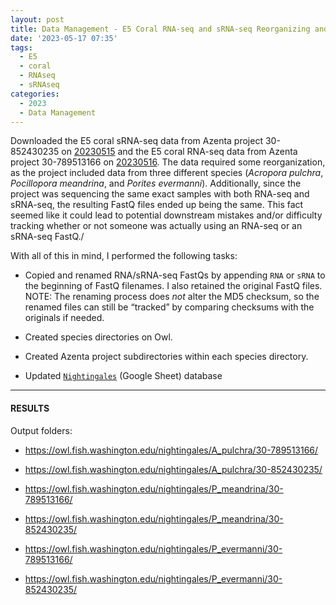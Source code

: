 ```yaml
---
layout: post
title: Data Management - E5 Coral RNA-seq and sRNA-seq Reorganizing and Renaming
date: '2023-05-17 07:35'
tags: 
  - E5
  - coral
  - RNAseq
  - sRNAseq
categories: 
  - 2023
  - Data Management
---
```

Downloaded the E5 coral sRNA-seq data from Azenta project 30-852430235 on [20230515](https://robertslab.github.io/sams-notebook/posts/2023/2023-05-15-Data-Received-Coral-sRNA-seq-Data-from-Azenta-Project-30-852430235/) and the E5 coral RNA-seq data from Azenta project 30-789513166  on [20230516](https://robertslab.github.io/sams-notebook/2023/05/16/Data-Received-Coral-RNA-seq-Data-from-Azenta-Project-30-789513166/). The data required some reorganization, as the project included data from three different species (_Acropora pulchra_, _Pocillopora meandrina_, and _Porites evermanni_). Additionally, since the project was sequencing the same exact samples with both RNA-seq and sRNA-seq, the resulting FastQ files ended up being the same. This fact seemed like it could lead to potential downstream mistakes and/or difficulty tracking whether or not someone was actually using an RNA-seq or an sRNA-seq FastQ./

With all of this in mind, I performed the following tasks:

- Copied and renamed RNA/sRNA-seq FastQs by appending `RNA` or `sRNA` to the beginning of FastQ filenames. I also retained the original FastQ files. NOTE: The renaming process does _not_ alter the MD5 checksum, so the renamed files can still be "tracked" by comparing checksums with the originals if needed.

- Created species directories on Owl.

- Created Azenta project subdirectories within each species directory.

- Updated [`Nightingales`](https://b.link/nightingales) (Google Sheet) database


---

#### RESULTS

Output folders:

- [https://owl.fish.washington.edu/nightingales/A_pulchra/30-789513166/](https://owl.fish.washington.edu/nightingales/A_pulchra/30-789513166/)

- [https://owl.fish.washington.edu/nightingales/A_pulchra/30-852430235/](https://owl.fish.washington.edu/nightingales/A_pulchra/30-852430235/)

- [https://owl.fish.washington.edu/nightingales/P_meandrina/30-789513166/](https://owl.fish.washington.edu/nightingales/P_meandrina/30-789513166/)

- [https://owl.fish.washington.edu/nightingales/P_meandrina/30-852430235/](https://owl.fish.washington.edu/nightingales/P_meandrina/30-852430235/)

- [https://owl.fish.washington.edu/nightingales/P_evermanni/30-789513166/](https://owl.fish.washington.edu/nightingales/P_evermanni/30-789513166/)

- [https://owl.fish.washington.edu/nightingales/P_evermanni/30-852430235/](https://owl.fish.washington.edu/nightingales/P_evermanni/30-852430235/)

